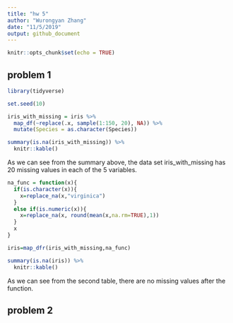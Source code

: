 ```yaml
---
title: "hw 5"
author: "Wurongyan Zhang"
date: "11/5/2019"
output: github_document
---
```


```r
knitr::opts_chunk$set(echo = TRUE)
```

## problem 1

```r
library(tidyverse)

set.seed(10)

iris_with_missing = iris %>% 
  map_df(~replace(.x, sample(1:150, 20), NA)) %>%
  mutate(Species = as.character(Species))
```
```r
summary(is.na(iris_with_missing)) %>% 
  knitr::kable()
```

As we can see from the summary above, the data set iris_with_missing has 20 missing values in each of the 5 variables.

```r
na_func = function(x){
  if(is.character(x)){
    x=replace_na(x,"virginica")
  }
  else if(is.numeric(x)){
    x=replace_na(x, round(mean(x,na.rm=TRUE),1))
  }
  x
}

iris=map_dfr(iris_with_missing,na_func)

summary(is.na(iris)) %>% 
  knitr::kable()
```

As we can see from the second table, there are no missing values after the function.

## problem 2




























